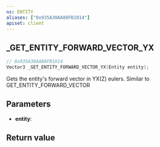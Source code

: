 ```yaml
---
ns: ENTITY
aliases: ["0x935A30AA88FB1014"]
apiset: client
---
```

## _GET_ENTITY_FORWARD_VECTOR_YX

```c
// 0x935A30AA88FB1014
Vector3 _GET_ENTITY_FORWARD_VECTOR_YX(Entity entity);
```

Gets the entity's forward vector in YX(Z) eulers. Similar to GET_ENTITY_FORWARD_VECTOR

## Parameters
* **entity**:

## Return value